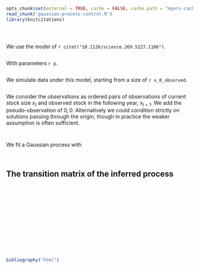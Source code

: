 ```r
opts_chunk$set(external = TRUE, cache = FALSE, cache.path = "myers-cache/")
read_chunk('gaussian-process-control.R')
library(knitcitations)
```


```r
```
```r
```


```r
```

We use the model of `r citet("10.1126/science.269.5227.1106")`.


```r
```

With parameters `r p`. 

```r
```

We simulate data under this model, starting from a size of `r x_0_observed`.  


```r
```

We consider the observations as ordered pairs of observations of current stock size $x_t$ and observed stock in the following year, $x_{t+1}$.  We add the pseudo-observation of $0,0$.  Alternatively we could condition strictly on solutions passing through the origin, though in practice the weaker assumption is often sufficient. 

```r
```



```r
```

We fit a Gaussian process with 

```r
```

```r
```


## The transition matrix of the inferred process

```r
```

```r
```

```r
```

```r
```



```r
```

```r
```

```r
```


```r
```


```r
```

```r
```


```r
```


```r
```


```r
```

```r
```

```r
bibliography("html")
```
